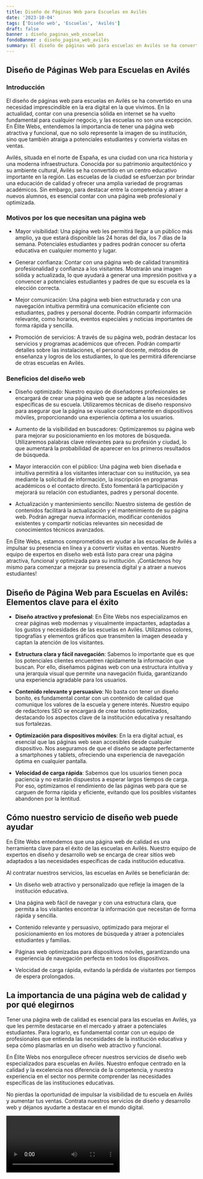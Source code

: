 ```yaml
---
title: Diseño de Páginas Web para Escuelas en Avilés
date: '2023-10-04'
tags: ['Diseño web', 'Escuelas', 'Avilés']
draft: false
banner : diseño_paginas_web_escuelas
fondoBanner : diseño_pagina_web_avilés
summary: El diseño de páginas web para escuelas en Avilés se ha convertido en una necesidad imprescindible en la era digital en la que vivimos. En la actualidad, contar con una presencia sólida en internet se ha vuelto fundamental para cualquier negocio, y las escuelas no son una excepción. En Élite Webs, entendemos la importancia de tener una página web atractiva y funcional, que no solo represente la imagen de su institución, sino que también atraiga a potenciales estudiantes y convierta visitas en ventas.
---
```


## Diseño de Páginas Web para Escuelas en Avilés

### Introducción

El diseño de páginas web para escuelas en Avilés se ha convertido en una necesidad imprescindible en la era digital en la que vivimos. En la actualidad, contar con una presencia sólida en internet se ha vuelto fundamental para cualquier negocio, y las escuelas no son una excepción. En Élite Webs, entendemos la importancia de tener una página web atractiva y funcional, que no solo represente la imagen de su institución, sino que también atraiga a potenciales estudiantes y convierta visitas en ventas.

Avilés, situada en el norte de España, es una ciudad con una rica historia y una moderna infraestructura. Conocida por su patrimonio arquitectónico y su ambiente cultural, Avilés se ha convertido en un centro educativo importante en la región. Las escuelas de la ciudad se esfuerzan por brindar una educación de calidad y ofrecer una amplia variedad de programas académicos. Sin embargo, para destacar entre la competencia y atraer a nuevos alumnos, es esencial contar con una página web profesional y optimizada.

### Motivos por los que necesitan una página web

- Mayor visibilidad: Una página web les permitirá llegar a un público más amplio, ya que estará disponible las 24 horas del día, los 7 días de la semana. Potenciales estudiantes y padres podrán conocer su oferta educativa en cualquier momento y lugar.

- Generar confianza: Contar con una página web de calidad transmitirá profesionalidad y confianza a los visitantes. Mostrarán una imagen sólida y actualizada, lo que ayudará a generar una impresión positiva y a convencer a potenciales estudiantes y padres de que su escuela es la elección correcta.

- Mejor comunicación: Una página web bien estructurada y con una navegación intuitiva permitirá una comunicación eficiente con estudiantes, padres y personal docente. Podrán compartir información relevante, como horarios, eventos especiales y noticias importantes de forma rápida y sencilla.

- Promoción de servicios: A través de su página web, podrán destacar los servicios y programas académicos que ofrecen. Podrán compartir detalles sobre las instalaciones, el personal docente, métodos de enseñanza y logros de los estudiantes, lo que les permitirá diferenciarse de otras escuelas en Avilés.

### Beneficios del diseño web

- Diseño optimizado: Nuestro equipo de diseñadores profesionales se encargará de crear una página web que se adapte a las necesidades específicas de su escuela. Utilizaremos técnicas de diseño responsivo para asegurar que la página se visualice correctamente en dispositivos móviles, proporcionando una experiencia óptima a los usuarios.

- Aumento de la visibilidad en buscadores: Optimizaremos su página web para mejorar su posicionamiento en los motores de búsqueda. Utilizaremos palabras clave relevantes para su profesión y ciudad, lo que aumentará la probabilidad de aparecer en los primeros resultados de búsqueda.

- Mayor interacción con el público: Una página web bien diseñada e intuitiva permitirá a los visitantes interactuar con su institución, ya sea mediante la solicitud de información, la inscripción en programas académicos o el contacto directo. Esto fomentará la participación y mejorará su relación con estudiantes, padres y personal docente.

- Actualización y mantenimiento sencillo: Nuestro sistema de gestión de contenidos facilitará la actualización y el mantenimiento de su página web. Podrán agregar nueva información, modificar contenidos existentes y compartir noticias relevantes sin necesidad de conocimientos técnicos avanzados.

En Élite Webs, estamos comprometidos en ayudar a las escuelas de Avilés a impulsar su presencia en línea y a convertir visitas en ventas. Nuestro equipo de expertos en diseño web está listo para crear una página atractiva, funcional y optimizada para su institución. ¡Contáctenos hoy mismo para comenzar a mejorar su presencia digital y a atraer a nuevos estudiantes!

<GifSeo />

<Cta />

## Diseño de Página Web para Escuelas en Avilés: Elementos clave para el éxito

- **Diseño atractivo y profesional**: En Élite Webs nos especializamos en crear páginas web modernas y visualmente impactantes, adaptadas a los gustos y necesidades de las escuelas en Avilés. Utilizamos colores, tipografías y elementos gráficos que transmiten la imagen deseada y captan la atención de los visitantes.

- **Estructura clara y fácil navegación**: Sabemos lo importante que es que los potenciales clientes encuentren rápidamente la información que buscan. Por ello, diseñamos páginas web con una estructura intuitiva y una jerarquía visual que permite una navegación fluida, garantizando una experiencia agradable para los usuarios.

- **Contenido relevante y persuasivo**: No basta con tener un diseño bonito, es fundamental contar con un contenido de calidad que comunique los valores de la escuela y genere interés. Nuestro equipo de redactores SEO se encargará de crear textos optimizados, destacando los aspectos clave de la institución educativa y resaltando sus fortalezas.

- **Optimización para dispositivos móviles**: En la era digital actual, es esencial que las páginas web sean accesibles desde cualquier dispositivo. Nos aseguramos de que el diseño se adapte perfectamente a smartphones y tablets, ofreciendo una experiencia de navegación óptima en cualquier pantalla.

- **Velocidad de carga rápida**: Sabemos que los usuarios tienen poca paciencia y no estarán dispuestos a esperar largos tiempos de carga. Por eso, optimizamos el rendimiento de las páginas web para que se carguen de forma rápida y eficiente, evitando que los posibles visitantes abandonen por la lentitud.

## Cómo nuestro servicio de diseño web puede ayudar

En Élite Webs entendemos que una página web de calidad es una herramienta clave para el éxito de las escuelas en Avilés. Nuestro equipo de expertos en diseño y desarrollo web se encarga de crear sitios web adaptados a las necesidades específicas de cada institución educativa.

Al contratar nuestros servicios, las escuelas en Avilés se beneficiarán de:

- Un diseño web atractivo y personalizado que refleje la imagen de la institución educativa.

- Una página web fácil de navegar y con una estructura clara, que permita a los visitantes encontrar la información que necesitan de forma rápida y sencilla.

- Contenido relevante y persuasivo, optimizado para mejorar el posicionamiento en los motores de búsqueda y atraer a potenciales estudiantes y familias.

- Páginas web optimizadas para dispositivos móviles, garantizando una experiencia de navegación perfecta en todos los dispositivos.

- Velocidad de carga rápida, evitando la pérdida de visitantes por tiempos de espera prolongados.

## La importancia de una página web de calidad y por qué elegirnos

Tener una página web de calidad es esencial para las escuelas en Avilés, ya que les permite destacarse en el mercado y atraer a potenciales estudiantes. Para lograrlo, es fundamental contar con un equipo de profesionales que entienda las necesidades de la institución educativa y sepa cómo plasmarlas en un diseño web atractivo y funcional.

En Élite Webs nos enorgullece ofrecer nuestros servicios de diseño web especializados para escuelas en Avilés. Nuestro enfoque centrado en la calidad y la excelencia nos diferencia de la competencia, y nuestra experiencia en el sector nos permite comprender las necesidades específicas de las instituciones educativas.

No pierdas la oportunidad de impulsar la visibilidad de tu escuela en Avilés y aumentar tus ventas. Contrata nuestros servicios de diseño y desarrollo web y déjanos ayudarte a destacar en el mundo digital.

<Video />

<CtaBot job='Escuelas' city='Avilés'/>

<Gmaps query='Avilés+españa+maps' />